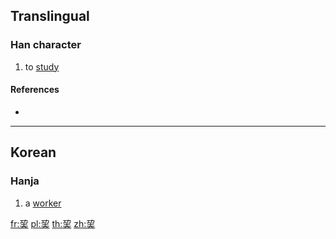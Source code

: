 ==Translingual==

===Han character===
{{Han char|rn=48|rad=工|as=06|sn=9|four=|canj=MSQO|ids=⿱功夫}}

# to [[study]]

====References====
* {{Han ref|kx=0326.011|dj=0333.030|hdz=10413.041|uh=5DED|ud=24045}}

----

==Korean==

===Hanja===
{{ko-hanja|hangeul=부|rv=bu|mr=pu|y=pwu|eumhun=일꾼|ehrv=ilkkun|ehmr=ilkkun|ehy=ilkkwun}}

# a [[worker]]

[[fr:巭]]
[[pl:巭]]
[[th:巭]]
[[zh:巭]]